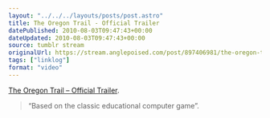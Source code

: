 ```yaml
---
layout: "../../../layouts/posts/post.astro"
title: The Oregon Trail - Official Trailer
datePublished: 2010-08-03T09:47:43+00:00
dateUpdated: 2010-08-03T09:47:43+00:00
source: tumblr stream
originalUrl: https://stream.anglepoised.com/post/897406981/the-oregon-trail-official-trailer-based-on
tags: ["linklog"]
format: "video"
---
```



<YouTube id="https://www.youtube.com/watch?v=CHps2SecuDk" />

[The Oregon Trail &#8211; Official Trailer][1].

> &ldquo;Based on the classic educational computer game&rdquo;.

[1]: https://www.youtube.com/watch?v=CHps2SecuDk
